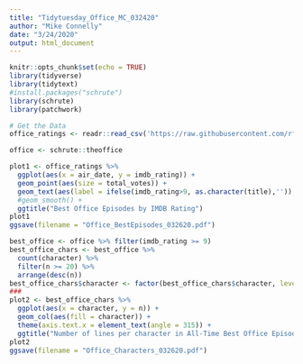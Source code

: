 ```yaml
---
title: "Tidytuesday_Office_MC_032420"
author: "Mike Connelly"
date: "3/24/2020"
output: html_document
---
```


```r
knitr::opts_chunk$set(echo = TRUE)
library(tidyverse)
library(tidytext)
#install.packages("schrute")
library(schrute)
library(patchwork)
```

```r
# Get the Data
office_ratings <- readr::read_csv('https://raw.githubusercontent.com/rfordatascience/tidytuesday/master/data/2020/2020-03-17/office_ratings.csv')
```

```r
office <- schrute::theoffice
```

```r
plot1 <- office_ratings %>%
  ggplot(aes(x = air_date, y = imdb_rating)) +
  geom_point(aes(size = total_votes)) + 
  geom_text(aes(label = ifelse(imdb_rating>9, as.character(title),'')), hjust = 0, vjust = 0) +
  #geom_smooth() +
  ggtitle("Best Office Episodes by IMDB Rating")
plot1 
ggsave(filename = "Office_BestEpisodes_032620.pdf")
```

```r
best_office <- office %>% filter(imdb_rating >= 9)
best_office_chars <- best_office %>%
  count(character) %>%
  filter(n >= 20) %>%
  arrange(desc(n))
best_office_chars$character <- factor(best_office_chars$character, levels = best_office_chars$character, ordered = TRUE)
###
plot2 <- best_office_chars %>%
  ggplot(aes(x = character, y = n)) +
  geom_col(aes(fill = character)) +
  theme(axis.text.x = element_text(angle = 315)) +
  ggtitle("Number of lines per character in All-Time Best Office Episodes")
plot2
ggsave(filename = "Office_Characters_032620.pdf")
```


